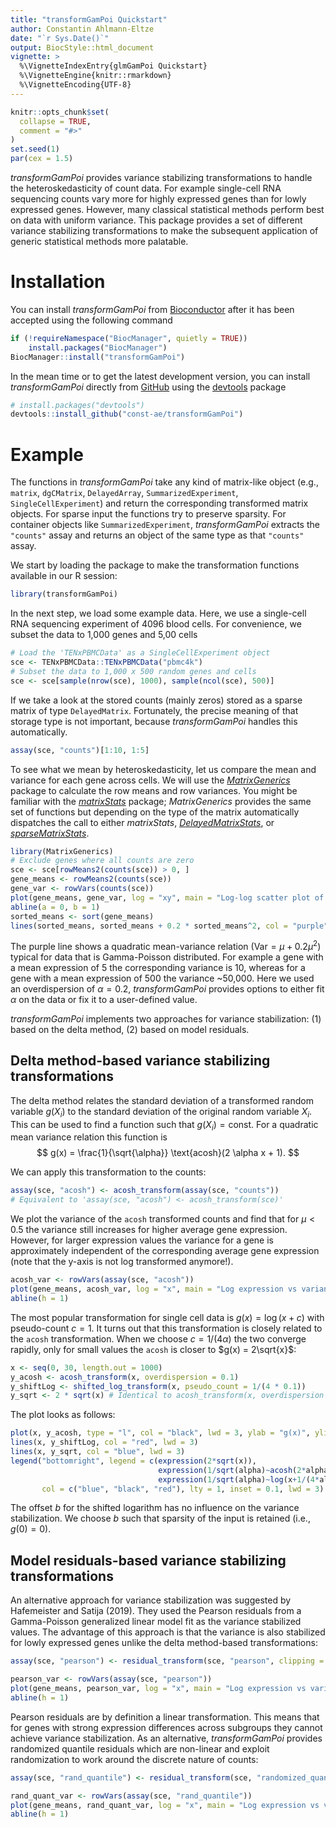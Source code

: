 ```yaml
---
title: "transformGamPoi Quickstart"
author: Constantin Ahlmann-Eltze
date: "`r Sys.Date()`"
output: BiocStyle::html_document
vignette: >
  %\VignetteIndexEntry{glmGamPoi Quickstart}
  %\VignetteEngine{knitr::rmarkdown}
  %\VignetteEncoding{UTF-8}
---
```


```r
knitr::opts_chunk$set(
  collapse = TRUE,
  comment = "#>"
)
set.seed(1)
par(cex = 1.5)
```


_transformGamPoi_ provides variance stabilizing transformations to handle the heteroskedasticity of count data. For example single-cell RNA sequencing counts vary more for highly expressed genes than for lowly expressed genes. However, many classical statistical methods perform best on data with uniform variance. This package provides a set of different variance stabilizing transformations to make the subsequent application of generic statistical methods more palatable.


# Installation

You can install _transformGamPoi_ from [Bioconductor](https://bioconductor.org/packages/transformGamPoi/) after it has been accepted using the following command

```r
if (!requireNamespace("BiocManager", quietly = TRUE))
    install.packages("BiocManager")
BiocManager::install("transformGamPoi")
```

In the mean time or to get the latest development version, you can install _transformGamPoi_ directly from [GitHub](https://github.com/const-ae/transformGamPoi) using the [devtools](https://devtools.r-lib.org/) package

```r
# install.packages("devtools")
devtools::install_github("const-ae/transformGamPoi")
```

# Example

The functions in _transformGamPoi_ take any kind of matrix-like object (e.g., `matrix`, `dgCMatrix`, `DelayedArray`, `SummarizedExperiment`, `SingleCellExperiment`) and return the corresponding transformed matrix objects. For sparse input the functions try to preserve sparsity. For container objects like `SummarizedExperiment`, _transformGamPoi_ extracts the `"counts"` assay and returns an object of the same type as that `"counts"` assay.

We start by loading the package to make the transformation functions available in our R session:
```r
library(transformGamPoi)
```

In the next step, we load some example data. Here, we use a single-cell RNA sequencing experiment of 4096 blood cells. For convenience, we subset the data to 1,000 genes and 5,00 cells
```r
# Load the 'TENxPBMCData' as a SingleCellExperiment object
sce <- TENxPBMCData::TENxPBMCData("pbmc4k")
# Subset the data to 1,000 x 500 random genes and cells
sce <- sce[sample(nrow(sce), 1000), sample(ncol(sce), 500)]
```
If we take a look at the stored counts (mainly zeros) stored as a sparse matrix of type `DelayedMatrix`. Fortunately, the precise meaning of that storage type is not important, because _transformGamPoi_ handles this automatically.
```r
assay(sce, "counts")[1:10, 1:5]
```

To see what we mean by heteroskedasticity, let us compare the mean and variance for each gene across cells. We will use the [_MatrixGenerics_](https://bioconductor.org/packages/MatrixGenerics/) package to calculate the row means and row variances. You might be familiar with the [_matrixStats_](https://cran.r-project.org/package=matrixStats) package; _MatrixGenerics_ provides the same set of functions but depending on the type of the matrix automatically dispatches the call to either _matrixStats_, [_DelayedMatrixStats_](https://bioconductor.org/packages/DelayedMatrixStats/), or [_sparseMatrixStats_](https://bioconductor.org/packages/sparseMatrixStats/).
```r
library(MatrixGenerics)
# Exclude genes where all counts are zero
sce <- sce[rowMeans2(counts(sce)) > 0, ]
gene_means <- rowMeans2(counts(sce))
gene_var <- rowVars(counts(sce))
plot(gene_means, gene_var, log = "xy", main = "Log-log scatter plot of mean vs variance")
abline(a = 0, b = 1)
sorted_means <- sort(gene_means)
lines(sorted_means, sorted_means + 0.2 * sorted_means^2, col = "purple")
```
The purple line shows a quadratic mean-variance relation ($\text{Var} = \mu + 0.2 \mu^2$) typical for data that is Gamma-Poisson distributed. For example a gene with a mean expression of 5 the corresponding variance is 10, whereas for a gene with a mean expression of 500 the variance ~50,000. Here we used an overdispersion of $\alpha = 0.2$, _transformGamPoi_ provides options to either fit $\alpha$ on the data or fix it to a user-defined value.

_transformGamPoi_ implements two approaches for variance stabilization: (1) based on the delta method, (2) based on model residuals.

## Delta method-based variance stabilizing transformations

The delta method relates the standard deviation of a transformed random variable $g(X_i)$ to the standard deviation of the original random variable $X_i$. This can be used to find a function such that $g(X_i) = \text{const}$. For a quadratic mean variance relation this function is
$$
g(x) = \frac{1}{\sqrt{\alpha}} \text{acosh}(2 \alpha x + 1).
$$

We can apply this transformation to the counts:
```r
assay(sce, "acosh") <- acosh_transform(assay(sce, "counts"))
# Equivalent to 'assay(sce, "acosh") <- acosh_transform(sce)'
```


We plot the variance of the `acosh` transformed counts and find that for $\mu < 0.5$ the variance still increases for higher average gene expression. However, for larger expression values the variance for a gene is approximately independent of the corresponding average gene expression (note that the y-axis is not log transformed anymore!).
```r
acosh_var <- rowVars(assay(sce, "acosh"))
plot(gene_means, acosh_var, log = "x", main = "Log expression vs variance of acosh stabilized values")
abline(h = 1)
```

The most popular transformation for single cell data is $g(x) = \log(x + c)$ with pseudo-count $c=1$. It turns out that this transformation is closely related to the `acosh` transformation. When we choose $c = 1/(4\alpha)$ the two converge rapidly, only for small values the `acosh` is closer to $g(x) = 2\sqrt{x}$:
```r
x <- seq(0, 30, length.out = 1000)
y_acosh <- acosh_transform(x, overdispersion = 0.1)
y_shiftLog <- shifted_log_transform(x, pseudo_count = 1/(4 * 0.1))
y_sqrt <- 2 * sqrt(x) # Identical to acosh_transform(x, overdispersion = 0)
```
The plot looks as follows:
```r
plot(x, y_acosh, type = "l", col = "black", lwd = 3, ylab = "g(x)", ylim = c(0, 10))
lines(x, y_shiftLog, col = "red", lwd = 3)
lines(x, y_sqrt, col = "blue", lwd = 3)
legend("bottomright", legend = c(expression(2*sqrt(x)), 
                                 expression(1/sqrt(alpha)~acosh(2*alpha*x+1)),
                                 expression(1/sqrt(alpha)~log(x+1/(4*alpha))+b)),
       col = c("blue", "black", "red"), lty = 1, inset = 0.1, lwd = 3)
```
The offset $b$ for the shifted logarithm has no influence on the variance stabilization. We choose $b$ such that sparsity of the input is retained (i.e., $g(0) = 0$).



## Model residuals-based variance stabilizing transformations

An alternative approach for variance stabilization was suggested by Hafemeister and Satija (2019). They used the Pearson residuals from a Gamma-Poisson generalized linear model fit as the variance stabilized values. The advantage of this approach is that the variance is also stabilized for lowly expressed genes unlike the delta method-based transformations:
```r
assay(sce, "pearson") <- residual_transform(sce, "pearson", clipping = TRUE, on_disk = FALSE)
```

```r
pearson_var <- rowVars(assay(sce, "pearson"))
plot(gene_means, pearson_var, log = "x", main = "Log expression vs variance of Pearson residuals")
abline(h = 1)
```

Pearson residuals are by definition a linear transformation. This means that for genes with strong expression differences across subgroups they cannot achieve variance stabilization. As an alternative, _transformGamPoi_ provides  randomized quantile residuals which are non-linear and exploit randomization to work around the discrete nature of counts:
```r
assay(sce, "rand_quantile") <- residual_transform(sce, "randomized_quantile", on_disk = FALSE)
```


```r
rand_quant_var <- rowVars(assay(sce, "rand_quantile"))
plot(gene_means, rand_quant_var, log = "x", main = "Log expression vs variance of Randomized Quantile residuals")
abline(h = 1)
```




